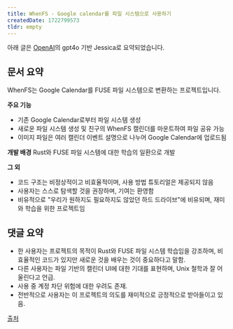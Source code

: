 ```yaml
---
title: WhenFS - Google calendar를 파일 시스템으로 사용하기
createdDate: 1722799573
tldr: empty
---
```

아래 글은 [OpenAI](https://openai.com)의 gpt4o 기반 Jessica로 요약되었습니다.

## 문서 요약
WhenFS는 Google Calendar를 FUSE 파일 시스템으로 변환하는 프로젝트입니다.

**주요 기능**
- 기존 Google Calendar로부터 파일 시스템 생성
- 새로운 파일 시스템 생성 및 친구의 WhenFS 캘린더를 마운트하여 파일 공유 가능
- 이미지 파일은 여러 캘린더 이벤트 설명으로 나누어 Google Calendar에 업로드됨

**개발 배경**
Rust와 FUSE 파일 시스템에 대한 학습의 일환으로 개발

**그 외**
- 코드 구조는 비정상적이고 비효율적이며, 사용 방법 튜토리얼은 제공되지 않음
- 사용자는 스스로 탐색할 것을 권장하며, 기여는 환영함
- 비유적으로 "우리가 원하지도 필요하지도 않았던 하드 드라이브"에 비유되며, 재미와 학습을 위한 프로젝트임

## 댓글 요약
- 한 사용자는 프로젝트의 목적이 Rust와 FUSE 파일 시스템 학습임을 강조하며, 비효율적인 코드가 있지만 새로운 것을 배우는 것이 중요하다고 말함.
- 다른 사용자는 파일 기반의 캘린더 UI에 대한 기대를 표현하며, Unix 철학과 잘 어울린다고 언급.
- 사용 중 계정 차단 위험에 대한 우려도 존재.
- 전반적으로 사용자는 이 프로젝트의 의도를 재미적으로 긍정적으로 받아들이고 있음.

[출처](https://news.ycombinator.com/item?id=41154616)
